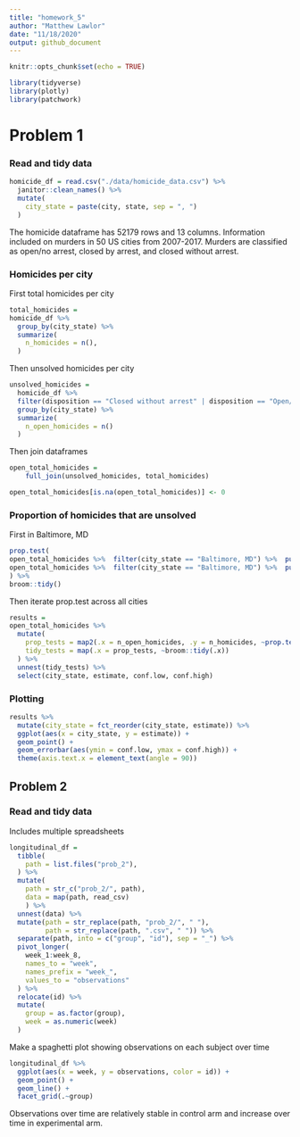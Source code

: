 ```yaml
---
title: "homework_5"
author: "Matthew Lawlor"
date: "11/18/2020"
output: github_document
---
```


```r
knitr::opts_chunk$set(echo = TRUE)

library(tidyverse)
library(plotly)
library(patchwork)
```

# Problem 1

### Read and tidy data

```r
homicide_df = read.csv("./data/homicide_data.csv") %>% 
  janitor::clean_names() %>% 
  mutate(
    city_state = paste(city, state, sep = ", ")
  )
```

The homicide dataframe has 52179 rows and 13 columns. Information included on murders in 50 US cities from 2007-2017. Murders are classified as open/no arrest, closed by arrest, and closed without arrest.

### Homicides per city

First total homicides per city

```r
total_homicides =
homicide_df %>% 
  group_by(city_state) %>% 
  summarize(
    n_homicides = n(),
  )
```

Then unsolved homicides per city

```r
unsolved_homicides =
  homicide_df %>%
  filter(disposition == "Closed without arrest" | disposition == "Open/No arrest") %>% 
  group_by(city_state) %>% 
  summarize(
    n_open_homicides = n()
  )
```

Then join dataframes

```r
open_total_homicides =
    full_join(unsolved_homicides, total_homicides)

open_total_homicides[is.na(open_total_homicides)] <- 0
```

### Proportion of homicides that are unsolved

First in Baltimore, MD

```r
prop.test(
open_total_homicides %>%  filter(city_state == "Baltimore, MD") %>%  pull(n_open_homicides),
open_total_homicides %>%  filter(city_state == "Baltimore, MD") %>%  pull(n_homicides)
) %>%
broom::tidy()
```

Then iterate prop.test across all cities

```r
results = 
open_total_homicides %>% 
  mutate(
    prop_tests = map2(.x = n_open_homicides, .y = n_homicides, ~prop.test(x = .x, n = .y)),
    tidy_tests = map(.x = prop_tests, ~broom::tidy(.x))
  ) %>% 
  unnest(tidy_tests) %>% 
  select(city_state, estimate, conf.low, conf.high)
```

### Plotting

```r
results %>% 
  mutate(city_state = fct_reorder(city_state, estimate)) %>% 
  ggplot(aes(x = city_state, y = estimate)) +
  geom_point() +
  geom_errorbar(aes(ymin = conf.low, ymax = conf.high)) +
  theme(axis.text.x = element_text(angle = 90))
```

## Problem 2

### Read and tidy data

Includes multiple spreadsheets

```r
longitudinal_df = 
  tibble(
    path = list.files("prob_2"),
  ) %>% 
  mutate(
    path = str_c("prob_2/", path),
    data = map(path, read_csv)
    ) %>%
  unnest(data) %>%
  mutate(path = str_replace(path, "prob_2/", " "),
         path = str_replace(path, ".csv", " ")) %>%
  separate(path, into = c("group", "id"), sep = "_") %>%
  pivot_longer(
    week_1:week_8,
    names_to = "week", 
    names_prefix = "week_", 
    values_to = "observations"
  ) %>%
  relocate(id) %>%
  mutate(
    group = as.factor(group),
    week = as.numeric(week)
  )
```

Make a spaghetti plot showing observations on each subject over time

```r
longitudinal_df %>% 
  ggplot(aes(x = week, y = observations, color = id)) +
  geom_point() +
  geom_line() +
  facet_grid(.~group)
```

Observations over time are relatively stable in control arm and increase over time in experimental arm.



